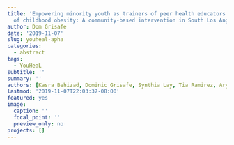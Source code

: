 ```yaml
---
title: 'Empowering minority youth as trainers of peer health educators for the prevention
  of childhood obesity: A community-based intervention in South Los Angeles'
author: Dom Grisafe
date: '2019-11-07'
slug: youheal-apha
categories:
  - abstract
tags:
  - YouHeaL
subtitle: ''
summary: ''
authors: [Kasra Behizad, Dominic Grisafe, Synthia Lay, Tia Ramirez, Arya Anvar, Lourdes Baezconde-Garbanati]
lastmod: '2019-11-07T22:03:37-08:00'
featured: yes
image:
  caption: ''
  focal_point: ''
  preview_only: no
projects: []
---
```

